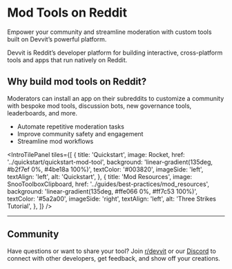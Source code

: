 
# Mod Tools on Reddit

Empower your community and streamline moderation with custom tools built on Devvit’s powerful platform.

Devvit is Reddit’s developer platform for building interactive, cross-platform tools and apps that run natively on Reddit.


## Why build mod tools on Reddit?
 Moderators can install an app on their subreddits to customize a community with bespoke mod tools, discussion bots, new governance tools, leaderboards, and more.

- Automate repetitive moderation tasks
- Improve community safety and engagement
- Streamline mod workflows


<IntroTilePanel
  tiles={[
    {
      title: 'Quickstart',
      image: Rocket,
      href: '../quickstart/quickstart-mod-tool',
      background: 'linear-gradient(135deg, #b2f7ef 0%, #4be18a 100%)',
      textColor: '#003820',
      imageSide: 'left',
      textAlign: 'left',
      alt: 'Quickstart',
    },
    {
      title: 'Mod Resources',
      image: SnooToolboxClipboard,
      href: '../guides/best-practices/mod_resources',
      background: 'linear-gradient(135deg, #ffe066 0%, #ff7c53 100%)',
      textColor: '#5a2a00',
      imageSide: 'right',
      textAlign: 'left',
      alt: 'Three Strikes Tutorial',
    },
  ]}
/>

<hr style={{ margin: '2.5rem 0', border: 'none', borderTop: '2px solid #eee' }} />

## Community
Have questions or want to share your tool? Join [r/devvit](https://www.reddit.com/r/devvit/) or our [Discord](https://discord.gg/Cd43ExtEFS) to connect with other developers, get feedback, and show off your creations.

